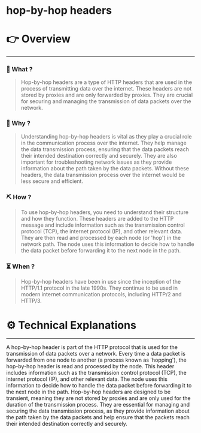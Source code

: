 # hop-by-hop headers


# 👉 Overview

---

### 👀 What ?

> Hop-by-hop headers are a type of HTTP headers that are used in the process of transmitting data over the internet. These headers are not stored by proxies and are only forwarded by proxies. They are crucial for securing and managing the transmission of data packets over the network.
> 

### 🧐 Why ?

> Understanding hop-by-hop headers is vital as they play a crucial role in the communication process over the internet. They help manage the data transmission process, ensuring that the data packets reach their intended destination correctly and securely. They are also important for troubleshooting network issues as they provide information about the path taken by the data packets. Without these headers, the data transmission process over the internet would be less secure and efficient.
> 

### ⛏️ How ?

> To use hop-by-hop headers, you need to understand their structure and how they function. These headers are added to the HTTP message and include information such as the transmission control protocol (TCP), the internet protocol (IP), and other relevant data. They are then read and processed by each node (or 'hop') in the network path. The node uses this information to decide how to handle the data packet before forwarding it to the next node in the path.
> 

### ⏳ When ?

> Hop-by-hop headers have been in use since the inception of the HTTP/1.1 protocol in the late 1990s. They continue to be used in modern internet communication protocols, including HTTP/2 and HTTP/3.
> 

# ⚙️ Technical Explanations

---

A hop-by-hop header is part of the HTTP protocol that is used for the transmission of data packets over a network. Every time a data packet is forwarded from one node to another (a process known as 'hopping'), the hop-by-hop header is read and processed by the node. This header includes information such as the transmission control protocol (TCP), the internet protocol (IP), and other relevant data. The node uses this information to decide how to handle the data packet before forwarding it to the next node in the path. Hop-by-hop headers are designed to be transient, meaning they are not stored by proxies and are only used for the duration of the transmission process. They are essential for managing and securing the data transmission process, as they provide information about the path taken by the data packets and help ensure that the packets reach their intended destination correctly and securely.
